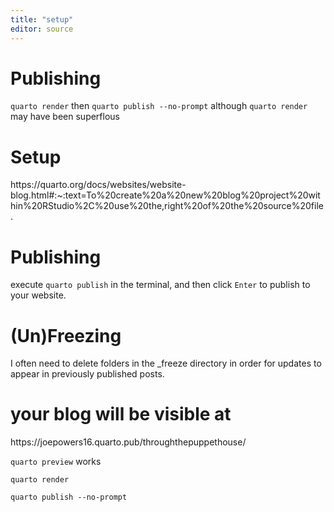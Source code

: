 ```yaml
---
title: "setup"
editor: source
---
```


# Publishing
`quarto render`
then
`quarto publish --no-prompt`
although `quarto render` may have been superflous

# Setup
https://quarto.org/docs/websites/website-blog.html#:\~:text=To%20create%20a%20new%20blog%20project%20within%20RStudio%2C%20use%20the,right%20of%20the%20source%20file.

# Publishing
execute `quarto publish` in the terminal, and then click `Enter` to publish to your website.

# (Un)Freezing
I often need to delete folders in the _freeze directory in order for updates to appear in previously published posts. 

# your blog will be visible at
https://joepowers16.quarto.pub/throughthepuppethouse/

`quarto preview` works

`quarto render`

`quarto publish --no-prompt`